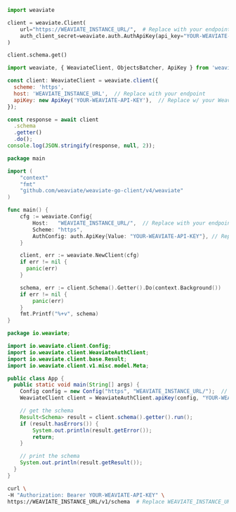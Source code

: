 
<Tabs groupId="languages">
<TabItem value="py" label="Python (v4)">
  <FilteredTextBlock
    text={PyClientCode}
    startMarker="# WCSQuickStartInstantiation"
    endMarker="# END WCSQuickStartInstantiation"
    language="py"
  />
</TabItem>
<TabItem value="pyv3" label="Python (v3)">

```python
import weaviate

client = weaviate.Client(
    url="https://WEAVIATE_INSTANCE_URL/",  # Replace with your endpoint
    auth_client_secret=weaviate.auth.AuthApiKey(api_key="YOUR-WEAVIATE-API-KEY"),  # Replace w/ your Weaviate instance API key
)

client.schema.get()
```

</TabItem>
<TabItem value="js" label="JavaScript/TypeScript">

```js
import weaviate, { WeaviateClient, ObjectsBatcher, ApiKey } from 'weaviate-ts-client';

const client: WeaviateClient = weaviate.client({
  scheme: 'https',
  host: 'WEAVIATE_INSTANCE_URL',  // Replace with your endpoint
  apiKey: new ApiKey('YOUR-WEAVIATE-API-KEY'),  // Replace w/ your Weaviate instance API key
});

const response = await client
  .schema
  .getter()
  .do();
console.log(JSON.stringify(response, null, 2));
```

</TabItem>
<TabItem value="go" label="Go">

```go
package main

import (
	"context"
	"fmt"
	"github.com/weaviate/weaviate-go-client/v4/weaviate"
)

func main() {
    cfg := weaviate.Config{
        Host:   "WEAVIATE_INSTANCE_URL/",  // Replace with your endpoint
        Scheme: "https",
        AuthConfig: auth.ApiKey{Value: "YOUR-WEAVIATE-API-KEY"}, // Replace w/ your Weaviate instance API key
    }

    client, err := weaviate.NewClient(cfg)
    if err != nil {
      panic(err)
    }

    schema, err := client.Schema().Getter().Do(context.Background())
    if err != nil {
        panic(err)
    }
    fmt.Printf("%+v", schema)
}
```

</TabItem>
<TabItem value="java" label="Java">

```java
package io.weaviate;

import io.weaviate.client.Config;
import io.weaviate.client.WeaviateAuthClient;
import io.weaviate.client.base.Result;
import io.weaviate.client.v1.misc.model.Meta;

public class App {
  public static void main(String[] args) {
    Config config = new Config("https", "WEAVIATE_INSTANCE_URL/");  // Replace with your endpoint
    WeaviateClient client = WeaviateAuthClient.apiKey(config, "YOUR-WEAVIATE-API-KEY");  // Replace w/ your Weaviate instance API key

    // get the schema
    Result<Schema> result = client.schema().getter().run();
    if (result.hasErrors()) {
        System.out.println(result.getError());
        return;
    }

    // print the schema
    System.out.println(result.getResult());
  }
}
```

</TabItem>
<TabItem value="curl" label="Curl">

```bash
curl \
-H "Authorization: Bearer YOUR-WEAVIATE-API-KEY" \
https://WEAVIATE_INSTANCE_URL/v1/schema  # Replace WEAVIATE_INSTANCE_URL with your instance URL.
```

</TabItem>
</Tabs>
